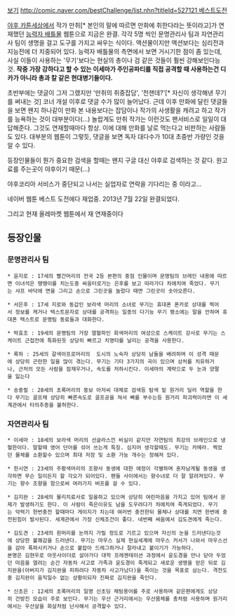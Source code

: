 [http://kr.news.yahoo.com/service/cartoon/shelllist.htm?linkid=toon_series&work_idx=85 보기]
[[http://comic.naver.com/bestChallenge/list.nhn?titleId=527121 베스트도전]]

[[야후 카툰세상]]에서 작가 만취[* 본인의 말에 따르면 만화에 취한다라는 뜻이라고]가 연재했던 [[능력자 배틀물]] 웹툰으로 지금은 완결. 각각 5명 씩인 문명관리사 팀과 자연관리사 팀이 생명을 걸고 도구를 가지고 싸우는 식이다. 액션물이지만 액션보다는 심리전과 지능전에 더 치중되어 있다. 능력자 배틀물의 측면에서 보면 거시기한 점이 좀 있는데, 사실 이들이 사용하는 '무기'보다는 현실의 총이나 검 같은 것들이 훨씬 강해보인다능 것. '''작중 가장 강하다고 할 수 있는 이세마가 주인공파티를 직접 공격할 때 사용하는건 디카가 아니라 총과 칼 같은 현대병기들이다.'''

초반부에는 댓글이 그저 그랬지만 '만취의 취중잡담', '천잰데?'[* 자신이 생각해낸 무기를 써내는 것] 코너 개설 이후로 댓글 수가 많이 늘어났다. 근데 이후 만화에 달린 댓글들을 보면 왠지 하나같이 만화 본 내용보다는 잡담이나 작가의 사생활을 캐려고 하고 작가를 능욕하는 것이 대부분이다(...) 놀랍게도 만취 작가는 이런것도 팬서비스로 일일이 대답해준다. 그것도 연재할때마다 항상. 이에 대해 만화를 날로 먹는다고 비판하는 사람들도 있다. 대부분의 웹툰이 그렇듯, 댓글을 보면 독자 대다수가 10대 초중반 가량인 것을 알 수 있다.

등장인물들이 뭔가 중요한 검색을 할때는 왠지 구글 대신 야후로 검색하는 것 같다. 원고료를 주는곳이 야후이기 때문(...)

야후코리아 서비스가 중단되고 나서는 실업자로 연락을 기다리는 중 이라고...

네이버 웹툰 베스트 도전에다 재업중. 2013년 7월 22일 완결되었다.

그리고 현재 올레마켓 웹툰에서 재 연재중이다
 
== 등장인물 ==
=== 문명관리사 팀 ===
 * 윤지로 : 17세의 빨간머리의 전국 2등 본편의 중점 인물이며 문명팀의 브레인 내용에 따르면 이녀석은 땡땡이를 치는도중 싸움터로가는 은후를 보고 따라가다 차에치여 죽었다. 무기는 샤프 바닥에 면을 그리고 손으로 그린곳을 눌렀다 때면 그린곳이 솟아오른다.

 * 서은후 : 17세 지로와 동갑인 보라색 머리의 소녀로 무기는 휴대폰 폰카로 상대를 찍어서 정보를 캐거나 텍스트문자로 상대를 공격하는 일종의 다기능 무기 평소에는 말을 안하며 휴대폰 텍스트로 문명팀 동료들과 대화한다.

 * 박효조 : 19세의 문명팀의 가장 열혈파인 회색머리의 여성으로 스케이트 강사로 무기는 스케이트 근접전에 특화된듯 상당히 빠르고 치명타를 날리는 공격을 사용한다.

 * 록하 : 25세의 갈색아프로머리의  도시의 노숙자 상당히 남들을 배려하며 이 성격 때문에 상당히 곤란한 일을 많이 겪는다. 무기는 기타 3가지의 곡이 있으며 상처를 치유하거나, 근처의 모든 사람을 잠재우거나, 속도를 저하시킨다. 이세마의 계략으로 두 눈과 양팔을 잃는다

 * 송중필 : 28세의 초록머리의 뚱보 아저씨 대체로 검색등 탐색 밑 원거리 딜러 역할을 한다 무기는 골프채 상당히 빠른속도로 골프공을 쳐서 뼈를 부수는등 원거리 파괴력이라면 이 세계관에서 타의추종을 불허한다.

=== 자연관리사 팀 ===
 * 이세마 : 18세의 보라색 머리의 선글라스낀 비실이 같지만 자연팀의 최강의 브레인으로 냉혈한이다. 말할때 영어 단어를 섞어 쓰는게 특징. 심지어 생각할때도. 무기는 카메라. 찍었던 물체를 소환할수 있으며 최대 저장 및 소환 가능 개수는 정해져 있다.

 * 한시연 : 23세의 주황색머리의 조향사 동생에 대한 애정이 각별하며 혼자남게될 동생을 생각하면 무슨 일이든지 할 각오가 되어있다. 팬들 사이에서는 향수녀로 더 잘 알려져있다. 무기는 향수 조향을 함으로써 여러가지 버프를 걸 수 있다.

 * 김지완 : 28세의 물리치료사로 일을하고 있으며 상당히 여린마음을 가지고 있어 팀에서 문제가 발생하기도 한다. 이 사람이 죽은이유도 남을 도우려다가 차에치여 죽게되었다. 무기는 악력기 한번충전 할때마다 게이지가 차는데 여러번 충전한뒤 물체나 상대를 치면 한번에 충전된힘이 발사된다. 세계관에서 가장 신체조건이 좋다. 네번째 싸움에서 김도견에게 죽는다.

 * 김도견 : 23세의 흰머리를 눈까지 가릴 정도로 기르고 있으며 자신의 눈을 드러낸다는것에 상당한 불쾌감을 드러낸다. 무기는 마우스 실제 현실세계에 마우스 커서가 나와서 마우스선을 감아 폭파시키거나 손으로 붙잡아 드레그하거나 잘라내고 붙이기가 가능하다.
 본명은 김현우로 아웃사이더로 살아가다 대학 프레젠테이션 과정에서 윤도경을 만나 닫아 두었던 마음을 열려는 순간 자동차 사고로 가족과 윤도경이 죽게되고 새로운 생명을 얻은 뒤로 김지완을(아버지가 김지완을 피하려다 자동차 사고가났다)을 죽이는 것을 목표로 삼는다. 격전도중 김지완이 움직일수 없는 상황이되자 진짜로 김지완을 죽인다. 

 * 신초은 : 12세의 초록머리의 일명 신초딩 채팅용어를 주로 사용하며 같은편에게도 상당히 건방진 모습이 주로 보인다. 무기는 우산 근거리에서는 우산몸체를 총처럼 사용하며 원거리에서는 우산살을 화살처럼 난사해서 공격할수 있다.

